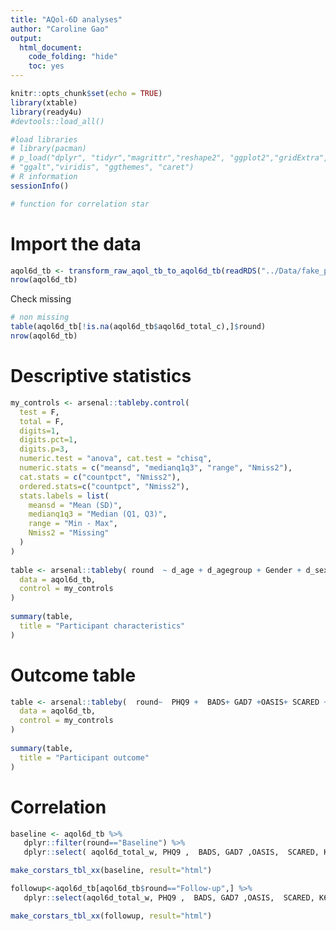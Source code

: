 ```yaml
---
title: "AQol-6D analyses"
author: "Caroline Gao"
output:
  html_document: 
    code_folding: "hide"
    toc: yes 
---
```


```r
knitr::opts_chunk$set(echo = TRUE)
library(xtable)
library(ready4u)
#devtools::load_all()
```

```r
#load libraries 
# library(pacman)
# p_load("dplyr", "tidyr","magrittr","reshape2", "ggplot2","gridExtra", "data.table",  "kableExtra", "knitr",  "here","tidyselect","scales", "ggpubr","Hmisc","stringr","psych","corrplot","arsenal","lavaan","semTools","semPlot","sandwich",
# "ggalt","viridis", "ggthemes", "caret")
# R information 
sessionInfo()

# function for correlation star 


```


# Import the data 

```r
aqol6d_tb <- transform_raw_aqol_tb_to_aqol6d_tb(readRDS("../Data/fake_pop_tb.rds"))
nrow(aqol6d_tb)
```

Check missing

```r
# non missing 
table(aqol6d_tb[!is.na(aqol6d_tb$aqol6d_total_c),]$round)
nrow(aqol6d_tb)
```

# Descriptive statistics 


```r
my_controls <- arsenal::tableby.control(
  test = F,
  total = F,
  digits=1,
  digits.pct=1,
  digits.p=3,
  numeric.test = "anova", cat.test = "chisq",
  numeric.stats = c("meansd", "medianq1q3", "range", "Nmiss2"),
  cat.stats = c("countpct", "Nmiss2"),
  ordered.stats=c("countpct", "Nmiss2"),
  stats.labels = list(
    meansd = "Mean (SD)",
    medianq1q3 = "Median (Q1, Q3)",
    range = "Min - Max",
    Nmiss2 = "Missing"
  )
)
 
table <- arsenal::tableby( round  ~ d_age + d_agegroup + Gender + d_sexual_ori_s + Region + CALD +  d_studying_working  + c_p_diag_s + c_clinical_staging_s + SOFAS ,
  data = aqol6d_tb,
  control = my_controls
)
 
summary(table,
  title = "Participant characteristics"
)
```

# Outcome table
```r
 
table <- arsenal::tableby(  round~  PHQ9 +  BADS+ GAD7 +OASIS+ SCARED + K6  + aqol6d_total_c  + aqol6d_total_w ,
  data = aqol6d_tb,
  control = my_controls
)
 
summary(table,
  title = "Participant outcome"
)
```

# Correlation 

```r
baseline <- aqol6d_tb %>% 
   dplyr::filter(round=="Baseline") %>% 
   dplyr::select( aqol6d_total_w, PHQ9 ,  BADS, GAD7 ,OASIS,  SCARED, K6,) 

make_corstars_tbl_xx(baseline, result="html")

followup<-aqol6d_tb[aqol6d_tb$round=="Follow-up",] %>% 
   dplyr::select(aqol6d_total_w, PHQ9 ,  BADS, GAD7 ,OASIS,  SCARED, K6 ) 

make_corstars_tbl_xx(followup, result="html")

``` 


